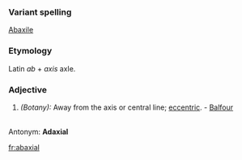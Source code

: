 ===Variant spelling===
[[Abaxile]]
===Etymology===
Latin ''ab'' + ''axis'' axle.
===Adjective===
#''(Botany):'' Away from the axis or central line; [[eccentric]]. - [[Balfour]]
<br>
Antonym: '''Adaxial'''

[[fr:abaxial]]